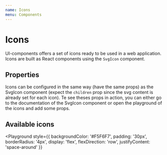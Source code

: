 ```yaml
---
name: Icons
menu: Components
---
```



# Icons

UI-components offers a set of icons ready to be used in a web application. Icons are built as React components using the `SvgIcon` component.

## Properties

Icons can be configured in the same way (have the same props) as the SvgIcon component (expect the `children` prop since the svg content is already set for each icon). Te see theses props in action, you can either go to the documentation of the SvgIcon component or open the playground of the icons and add some props.

<Props of={Edit} />

## Available icons

<Playground
  style={{
    backgroundColor: '#F5F6F7',
    padding: '30px',
    borderRadius: '4px',
    display: 'flex',
    flexDirection: 'row',
    justifyContent: 'space-around'
  }}
>
  <Edit size={2} title="translation_key" />
  <CopyPassword size={2} />
  <Hide size={2} />
  <Reveal size={2} />
  <NoNetwork size={2} />
  <Shared size={2} />
  <Loader size={2} />
  <CaretDown size={2} />
</Playground>
